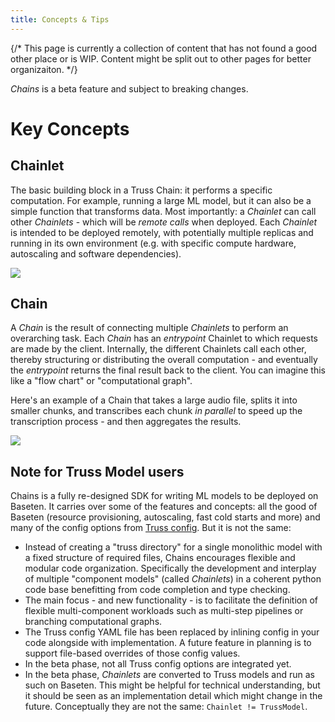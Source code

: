 ```yaml
---
title: Concepts & Tips
---
```


{/* This page is currently a collection of content that has not found a good other place or is WIP. Content might be split out to other pages for better organizaiton. */}


<Warning>*Chains* is a beta feature and subject to breaking changes.</Warning>


<TOC />

# Key Concepts

## Chainlet

The basic building block in a Truss Chain: it performs a specific computation. For example, running a
large ML model, but it can also be a simple function that transforms data. Most importantly: a *Chainlet* can
call other *Chainlets* - which will be *remote calls* when deployed.
Each *Chainlet* is intended to be deployed remotely, with potentially multiple replicas and running in its own
environment (e.g. with specific compute hardware, autoscaling and software dependencies).

<img src="/images/audio-transcription-chainlet.png" />

## Chain

A *Chain* is the result of connecting multiple *Chainlets* to perform an overarching task.
Each *Chain* has an *entrypoint* Chainlet to which requests are made by the client.
Internally, the different Chainlets call each other, thereby structuring or distributing the overall computation -
and eventually the *entrypoint* returns the final result back to the client.
You can imagine this like a "flow chart" or "computational graph".

Here's an example of a Chain that takes a large audio file, splits it into smaller chunks, and transcribes each chunk
 *in parallel* to speed up the transcription process - and then aggregates the results.

<img src="/images/audio-transcription-chain.png" />


## Note for Truss Model users

 Chains is a fully re-designed SDK for writing ML models to be deployed on Baseten. It carries over some of the
features and concepts: all the good of Baseten (resource provisioning, autoscaling, fast cold starts and more) and
many of the config options from [Truss config](reference/config#yaml-syntax-help).
But it is not the same:
* Instead of creating a "truss directory" for a single monolithic model with a fixed structure of required files,
Chains encourages flexible and modular code organization. Specifically the development and interplay of
multiple "component models" (called *Chainlets*) in a coherent python code base benefitting from code completion
and type checking.
* The main focus - and new functionality - is to facilitate the definition of flexible multi-component workloads such
as multi-step pipelines or branching computational graphs.
* The Truss config YAML file has been replaced by inlining config in your code alongside with implementation.
A future feature in planning is to support file-based overrides of those config values.
* In the beta phase, not all Truss config options are integrated yet.
* In the beta phase, *Chainlets* are converted to Truss models and run as such on Baseten. This might be helpful
for technical understanding, but it should be seen as an implementation detail which might change in the future.
Conceptually they are not the same: `Chainlet != TrussModel`.
